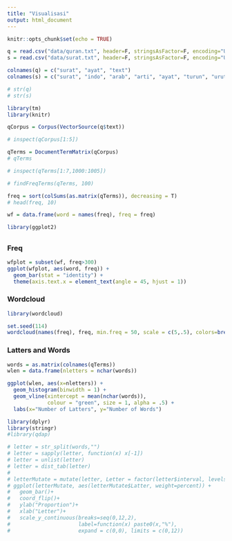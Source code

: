 ```yaml
---
title: "Visualisasi"
output: html_document
---
```


```r
knitr::opts_chunk$set(echo = TRUE)
```

```r
q = read.csv("data/quran.txt", header=F, stringsAsFactor=F, encoding="UTF-8", sep="|")
s = read.csv("data/surat.txt", header=F, stringsAsFactor=F, encoding="UTF-8", sep="|")

colnames(q) = c("surat", "ayat", "text")
colnames(s) = c("surat", "indo", "arab", "arti", "ayat", "turun", "urutan")
```

```r
# str(q)
# str(s)
```

```r
library(tm)
library(knitr)
```

```r
qCorpus = Corpus(VectorSource(q$text))

# inspect(qCorpus[1:5])
```

```r
qTerms = DocumentTermMatrix(qCorpus)
# qTerms
```

```r
# inspect(qTerms[1:7,1000:1005])
```

```r
# findFreqTerms(qTerms, 100)
```

```r
freq = sort(colSums(as.matrix(qTerms)), decreasing = T)
# head(freq, 10)
```

```r
wf = data.frame(word = names(freq), freq = freq)
```

```r
library(ggplot2)
```

## {.tabset}

### Freq

```r
wfplot = subset(wf, freq>300)
ggplot(wfplot, aes(word, freq)) +
  geom_bar(stat = "identity") +
  theme(axis.text.x = element_text(angle = 45, hjust = 1))
```

### Wordcloud

```r
library(wordcloud)
```
```r
set.seed(114)
wordcloud(names(freq), freq, min.freq = 50, scale = c(5,.5), colors=brewer.pal(6,"Dark2"), rot.per=0.2)
```

### Latters and Words

```r
words = as.matrix(colnames(qTerms))
wlen = data.frame(nletters = nchar(words))

ggplot(wlen, aes(x=nletters)) +
  geom_histogram(binwidth = 1) +
  geom_vline(xintercept = mean(nchar(words)),
             colour = "green", size = 1, alpha = .5) +
  labs(x="Number of Latters", y="Number of Words")
```

```r
library(dplyr)
library(stringr)
#library(qdap)
```

```r
# letter = str_split(words,"")
# letter = sapply(letter, function(x) x[-1])
# letter = unlist(letter)
# letter = dist_tab(letter)
# 
# letterMutate = mutate(letter, Letter = factor(letter$interval, levels=letter$interval[order(letter$freq)]))
# ggplot(letterMutate, aes(letterMutate$Latter, weight=percent)) +
#   geom_bar()+
#   coord_flip()+
#   ylab("Proportion")+
#   xlab("Letter")+
#   scale_y_continuous(breaks=seq(0,12,2),
#                      label=function(x) paste0(x,"%"),
#                      expand = c(0,0), limits = c(0,12))

```